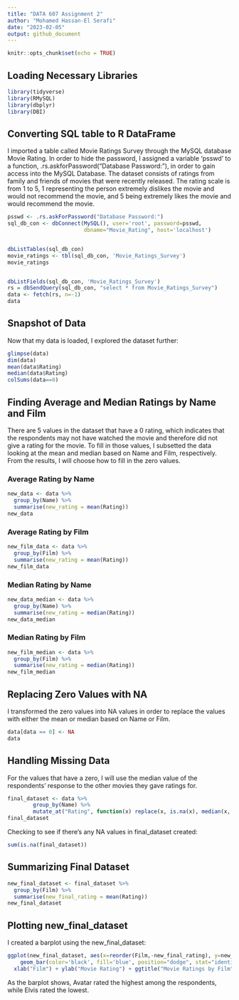 ```yaml
---
title: "DATA 607 Assignment 2"
author: "Mohamed Hassan-El Serafi"
date: "2023-02-05"
output: github_document
---
```


```r
knitr::opts_chunk$set(echo = TRUE)
```

## Loading Necessary Libraries

```r
library(tidyverse)
library(RMySQL)
library(dbplyr)
library(DBI)
```

## Converting SQL table to R DataFrame

I imported a table called Movie Ratings Survey through the MySQL database Movie Rating. In order to hide the password, I assigned a variable 'psswd' to a function, .rs.askforPassword("Database Password:"), in order to gain access into the MySQL Database. The dataset consists of ratings from family and friends of movies that were recently released. The rating scale is from 1 to 5, 1 representing the person extremely dislikes the movie and would not recommend the movie, and 5 being extremely likes the movie and would recommend the movie.

```r
psswd <- .rs.askForPassword("Database Password:")
sql_db_con <- dbConnect(MySQL(), user='root', password=psswd,
                        dbname="Movie_Rating", host='localhost')


dbListTables(sql_db_con)
movie_ratings <- tbl(sql_db_con, 'Movie_Ratings_Survey')
movie_ratings


dbListFields(sql_db_con, 'Movie_Ratings_Survey')
rs = dbSendQuery(sql_db_con, "select * from Movie_Ratings_Survey")
data <- fetch(rs, n=-1)
data
```
## Snapshot of Data

Now that my data is loaded, I explored the dataset further:

```r
glimpse(data)
dim(data)
mean(data$Rating)
median(data$Rating)
colSums(data==0)
```



## Finding Average and Median Ratings by Name and Film

There are 5 values in the dataset that have a 0 rating, which indicates that the respondents may not have watched the movie and therefore did not give a rating for the movie. To fill in those values, I subsetted the data looking at the mean and median based on Name and Film, respectively. From the results, I will choose how to fill in the zero values.

### Average Rating by Name

```r
new_data <- data %>%
  group_by(Name) %>%
  summarise(new_rating = mean(Rating))
new_data
```

### Average Rating by Film

```r
new_film_data <- data %>%
  group_by(Film) %>%
  summarise(new_rating = mean(Rating))
new_film_data
```

### Median Rating by Name

```r
new_data_median <- data %>%
  group_by(Name) %>%
  summarise(new_rating = median(Rating))
new_data_median
```
### Median Rating by Film

```r
new_film_median <- data %>%
  group_by(Film) %>%
  summarise(new_rating = median(Rating))
new_film_median
```
## Replacing Zero Values with NA

I transformed the zero values into NA values in order to replace the values with either the mean or median based on Name or Film.

```r
data[data == 0] <- NA                           
data 
```

## Handling Missing Data

For the values that have a zero, I will use the median value of the respondents' response to the other movies they gave ratings for.

```r
final_dataset <- data %>% 
        group_by(Name) %>% 
        mutate_at("Rating", function(x) replace(x, is.na(x), median(x, na.rm = TRUE)))
final_dataset
```

Checking to see if there's any NA values in final_dataset created:

```r
sum(is.na(final_dataset))
```


## Summarizing Final Dataset


```r
new_final_dataset <- final_dataset %>%
  group_by(Film) %>%
  summarise(new_final_rating = mean(Rating))
new_final_dataset
```

## Plotting new_final_dataset

I created a barplot using the new_final_dataset:


```r
ggplot(new_final_dataset, aes(x=reorder(Film,-new_final_rating), y=new_final_rating)) + 
    geom_bar(color='black', fill='blue', position="dodge", stat="identity") +
  xlab("Film") + ylab("Movie Rating") + ggtitle("Movie Ratings by Film")
```

As the barplot shows, Avatar rated the highest among the respondents, while Elvis rated the lowest.
